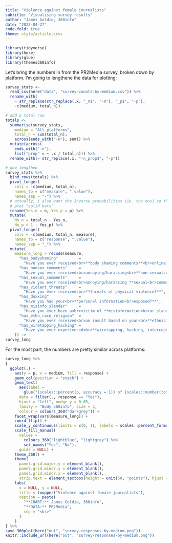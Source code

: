 ```yaml
---
title: "Violence against female journalists"
subtitle: "Visualising survey results"
author: "James Goldie, 360info"
date: "2022-04-27"
code-fold: true
theme: style/article.scss
---
```


```r
library(tidyverse)
library(here)
library(glue)
library(themes360info)
```

Let's bring the numbers in from the PR2Media survey, broken down by platform. I'm going to lengthene the data for plotting:

```r
survey_stats <-
  read_csv(here("data", "survey-counts-by-medium.csv")) %>%
  rename_with(
    ~ str_replace(str_replace(.x, "_n$", "-n"), "_p$", "-p"),
    -c(medium, total_n))

# add a total row
totals <-
  summarise(survey_stats,
    medium = "All platforms",
    total_n = sum(total_n),
    across(ends_with("-n"), sum)) %>%
  mutate(across(
    ends_with("-n"),
    list("prop" = ~ .x / total_n))) %>%
  rename_with(~ str_replace(.x, "-n_prop$", "-p"))

# now lengthen
survey_stats %>% 
  bind_rows(totals) %>%
  pivot_longer(
    cols = -c(medium, total_n),
    names_to = c("measure", ".value"),
    names_sep = "-") %>%
  # actually, i also want the inverse probabilities (ie. the nos) so that we can
  # plot "solid bars"
  rename(Yes_n = n, Yes_p = p) %>%
  mutate(
    No_n = total_n - Yes_n,
    No_p = 1 - Yes_p) %>%
  pivot_longer(
    cols = -c(medium, total_n, measure),
    names_to = c("response", ".value"),
    names_sep = "_") %>%
  mutate(
    measure_long = recode(measure,
      "has_bodyshaming"         =
        "Have you ever received<br>**body shaming comments**<br>online?",
      "has_nonsex_comments"     =
        "Have you ever received<br>annoying/harassing<br>**non-sexualcomments?**",
      "has_sexual_comments"     =
        "Have you ever received<br>annoying/harassing **sexual<br>comments?**",
      "has_violent_threats"     =
        "Have you ever received<br>**threats of physical violence?**",
      "has_doxxing"             =
        "Have you had your<br>**personal information<br>exposed?**",
      "has_misinfo_slander"     =
        "Have you ever been a<br>victim of **misinformation<br>or slander?**",
      "has_ethn_race_religion"  =
        "Have you ever received<br>an insult based on your<br>**ethnicity/religion/race?**",
      "has_wiretapping_hacking" =
        "Have you ever experienced<br>**wiretapping, hacking, interception<br>or monitoring** of your communications?",
    )) ->
survey_long
```

For the most part, the numbers are pretty similar across platforms:

```r
survey_long %>%
{
  ggplot(.) +
    aes(y = p, x = medium, fill = response) +
    geom_col(position = "stack") +
    geom_text(
      aes(label =
        glue("{scales::percent(p, accuracy = 1)} of {scales::number(total_n)}")),
      data = filter(., response == "Yes"),
      hjust = "left", nudge_y = 0.05,
      family = "Body 360info", size = 3,
      colour = colours_360("darkgrey")) +
    facet_wrap(vars(measure_long)) +
    coord_flip() +
    scale_y_continuous(limits = c(0, 1), labels = scales::percent_format()) +
    scale_fill_manual(
      values =
        colours_360("lightblue", "lightgrey") %>%
        set_names("Yes", "No"),
      guide = NULL) +
    theme_360() +
    theme(
      panel.grid.major.y = element_blank(),
      panel.grid.minor.y = element_blank(),
      panel.grid.minor.x = element_blank(),
      strip.text = element_textbox(height = unit(50, "points"), hjust = 0)) +
    labs(
      x = NULL, y = NULL,
      title = toupper("Violence against female journalists"),
      caption = paste(
        "**CHART:** James Goldie, 360info",
        "**DATA:** PR2Media",
        sep = "<br>"
      )
    )
} %>%
save_360plot(here("out", "survey-responses-by-medium.png"))
knitr::include_url(here("out", "survey-responses-by-medium.png"))
```